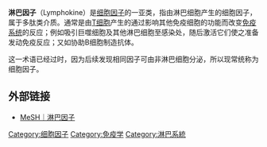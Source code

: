 '''淋巴因子'''（Lymphokine）是[[细胞因子|细胞因子]]的一亚类，指由淋巴细胞产生的细胞因子，属于多肽类介质。通常是由[[T细胞|T细胞]]产生的通过影响其他免疫细胞的功能而改变[[免疫系统|免疫系统]]的反应；例如吸引巨噬细胞及其他淋巴细胞至感染处，随后激活它们使之准备发动免疫反应；又如协助B细胞制造抗体。

这一术语已经过时，因为后续发现相同因子可由非淋巴细胞分泌，所以现常统称为细胞因子。

==外部链接==
*[http://www.nlm.nih.gov/cgi/mesh/2007/MB_cgi?mode=&term=Lymphokines&field=entry MeSH｜淋巴因子] {{Wayback|url=http://www.nlm.nih.gov/cgi/mesh/2007/MB_cgi?mode=&term=Lymphokines&field=entry |date=20160310222454 }}

{{细胞因子}}

[[Category:细胞因子|Category:细胞因子]]
[[Category:免疫学|Category:免疫学]]
[[Category:淋巴系統|Category:淋巴系統]]